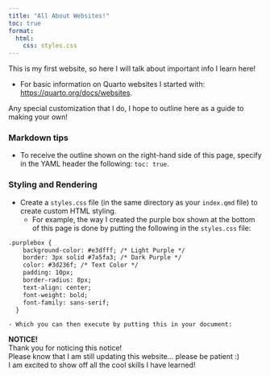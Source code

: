 ```yaml
---
title: "All About Websites!"
toc: true
format:
  html:
    css: styles.css
---
```


This is my first website, so here I will talk about important info I learn here!

-   For basic information on Quarto websites I started with: <https://quarto.org/docs/websites>.

Any special customization that I do, I hope to outline here as a guide to making your own!

### Markdown tips

-   To receive the outline shown on the right-hand side of this page, specify in the YAML header the following: `toc: true`.

### Styling and Rendering

-   Create a `styles.css` file (in the same directory as your `index.qmd` file) to create custom HTML styling.
    -   For example, the way I created the purple box shown at the bottom of this page is done by putting the following in the `styles.css` file:

```HTML
.purplebox {
    background-color: #e3dfff; /* Light Purple */
    border: 3px solid #7a5fa3; /* Dark Purple */
    color: #3d236f; /* Text Color */
    padding: 10px;
    border-radius: 8px;
    text-align: center;
    font-weight: bold;
    font-family: sans-serif;
  }
```
    - Which you can then execute by putting this in your document:



:::: purplebox
::: center
**NOTICE!**\
Thank you for noticing this notice!\
Please know that I am still updating this website... please be patient :)\
I am excited to show off all the cool skills I have learned!
:::
::::
